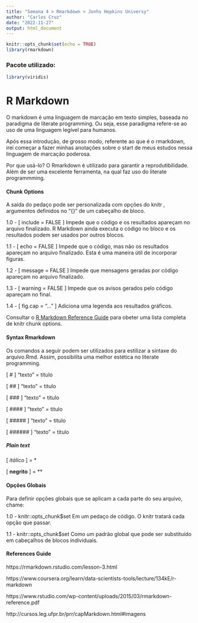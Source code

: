 ```yaml
---
title: "Semana 4 > Rmarkdown > Jonhs Hopkins Universy"
author: "Carlos Cruz"
date: "2022-11-27"
output: html_document
---
```


```r
knitr::opts_chunk$set(echo = TRUE)
library(rmarkdown)
```
### Pacote utilizado:
```r
library(viridis)
```
# R Markdown

O markdown é uma linguagem de marcação em texto simples, baseada no paradigma de literate programming. Ou seja, esse paradigma refere-se ao uso de uma linguagem legível para humanos. 

Após essa introdução, de grosso modo, referente ao que é o rmarkdown, irei começar a fazer minhas anotações sobre o start de meus estudos nessa linguagem de marcação poderosa.   

Por que usá-lo? O Rmarkdown é utilizado para garantir a reprodutibilidade. Além de ser uma excelente ferramenta, na qual faz uso do literate programmming.

#### **Chunk Options**
A saída do pedaço pode ser personalizada com opções do knitr , argumentos definidos no "{}" de um cabeçalho de bloco.

1.0 - [ include = FALSE ] Impede que o código e os resultados apareçam no arquivo finalizado. R Markdown ainda executa o código no bloco e os resultados podem ser usados por outros blocos.

1.1 - [ echo = FALSE ] Impede que o código, mas não os resultados apareçam no arquivo finalizado. Esta é uma maneira útil de incorporar figuras.

1.2 - [ message = FALSE ] Impede que mensagens geradas por código apareçam no arquivo finalizado.

1.3 - [ warning = FALSE ] Impede que os avisos gerados pelo código apareçam no final.

1.4 - [ fig.cap = "..." ] Adiciona uma legenda aos resultados gráficos.

Consultar o [R Markdown Reference Guide](https://www.rstudio.com/wp-content/uploads/2015/03/rmarkdown-reference.pdf) para obeter uma lista completa de knitr chunk options.

#### **Syntax Rmarkdown**
Os comandos a seguir podem ser utilizados para estilizar a sintaxe do arquivo.Rmd. Assim, possibilita uma melhor estética no literate programming.

[ # ] "texto" = titulo 

[ ## ] "texto" = titulo 

[ ### ] "texto" = titulo 

[ #### ] "texto" = titulo 

[ ##### ] "texto" = titulo 

[ ###### ] "texto" = titulo 

##### Plain text

[ *itálico* ] =  *

[ **negrito** ] = **

#### **Opções Globais**
Para definir opções globais que se aplicam a cada parte do seu arquivo, chame:

1.0 - knitr::opts_chunk$set Em um pedaço de código. O knitr tratará cada opção que passar.

1.1 - knitr::opts_chunk$set Como um padrão global que pode ser substituído em cabeçalhos de blocos individuais.

#### __References Guide__

https://rmarkdown.rstudio.com/lesson-3.html

https://www.coursera.org/learn/data-scientists-tools/lecture/134kE/r-markdown

https://www.rstudio.com/wp-content/uploads/2015/03/rmarkdown-reference.pdf

http://cursos.leg.ufpr.br/prr/capMarkdown.html#imagens